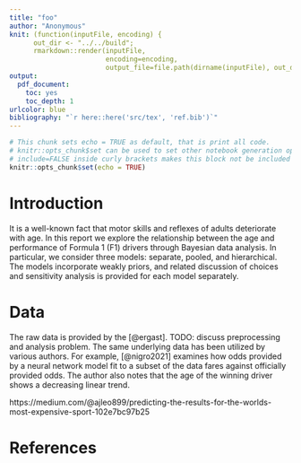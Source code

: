 ```yaml
---
title: "foo"
author: "Anonymous"
knit: (function(inputFile, encoding) { 
      out_dir <- "../../build";
      rmarkdown::render(inputFile,
                        encoding=encoding, 
                        output_file=file.path(dirname(inputFile), out_dir, 'report.pdf')); })
output: 
  pdf_document: 
    toc: yes
    toc_depth: 1
urlcolor: blue
bibliography: "`r here::here('src/tex', 'ref.bib')`"
---
```


```r
# This chunk sets echo = TRUE as default, that is print all code.
# knitr::opts_chunk$set can be used to set other notebook generation options, too.
# include=FALSE inside curly brackets makes this block not be included in the pdf.
knitr::opts_chunk$set(echo = TRUE)
```

# Introduction

It is a well-known fact that motor skills and reflexes of adults deteriorate with age. In this report we explore the relationship between the age and performance of Formula 1 (F1) drivers through Bayesian data analysis. In particular, we consider three models: separate, pooled, and hierarchical. The models incorporate weakly priors, and related discussion of choices and sensitivity analysis is provided for each model separately.

# Data

The raw data is provided by the [@ergast]. TODO: discuss preprocessing and analysis problem. The same underlying data has been utilized by various authors. For example, [@nigro2021] examines how odds provided by a neural network model fit to a subset of the data fares against officially provided odds. The author also notes that the age of the winning driver shows a decreasing linear trend.

https://medium.com/@ajleo899/predicting-the-results-for-the-worlds-most-expensive-sport-102e7bc97b25

# References
